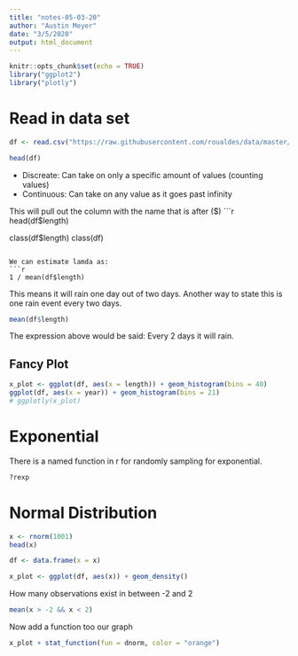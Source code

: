 ---
title: "notes-05-03-20"
author: "Austin Meyer"
date: "3/5/2020"
output: html_document
---

```{r setup, include=FALSE}
knitr::opts_chunk$set(echo = TRUE)
library("ggplot2")
library("plotly")
```

# Read in data set

```{r}
df <- read.csv("https://raw.githubusercontent.com/roualdes/data/master/droughts.csv")

head(df)
```

* Discreate: Can take on only a specific amount of values (counting values)
* Continuous: Can take on any value as it goes past infinity

This will pull out the column with the name that is after ($)
```{r}
head(df$length)

class(df$length)
class(df)
```

We can estimate lamda as:
```{r}
1 / mean(df$length)
```

This means it will rain one day out of two days. Another way to state this is one rain event every two days.

```{r}
mean(df$length)
```

The expression above would be said: Every 2 days it will rain.

## Fancy Plot

```{r}
x_plot <- ggplot(df, aes(x = length)) + geom_histogram(bins = 40)
ggplot(df, aes(x = year)) + geom_histogram(bins = 21)
# ggplotly(x_plot)
```

# Exponential

There is a named function in r for randomly sampling for exponential.
```{r}
?rexp
```

# Normal Distribution

```{r}
x <- rnorm(1001)
head(x)

df <- data.frame(x = x)

x_plot <- ggplot(df, aes(x)) + geom_density()
```

How many observations exist in between -2 and 2

```{r}
mean(x > -2 && x < 2)
```

Now add a function too our graph

```{r}
x_plot + stat_function(fun = dnorm, color = "orange")
```

